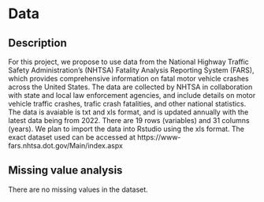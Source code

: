 # Data

## Description
For this project, we propose to use data from the National Highway Traffic Safety Administration's (NHTSA) Fatality Analysis Reporting System (FARS), which provides comprehensive information on fatal motor vehicle crashes across the United States. The data are collected by NHTSA in collaboration with state and local law enforcement agencies, and include details on motor vehicle traffic crashes, trafic crash fatalities, and other national statistics. The data is avaiable is txt and xls format, and is updated annually with the latest data being from 2022. There are 19 rows (variables) and 31 columns (years). We plan to import the data into Rstudio using the xls format. The exact dataset used can be accessed at https://www-fars.nhtsa.dot.gov/Main/index.aspx

## Missing value analysis
There are no missing values in the dataset. 